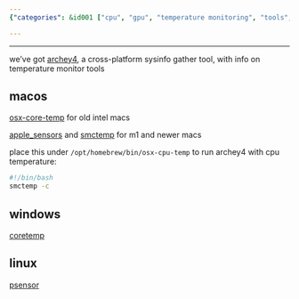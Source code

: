 ```yaml
---
{"categories": &id001 ["cpu", "gpu", "temperature monitoring", "tools", "archey4", "osx-core-temp", "apple_sensors"], "category": "Temperature Management", "date": "2023-10-04 15:07:51", "description": "This article discusses various tools for monitoring CPU and GPU temperatures across different platforms. The tools mentioned include Archey4, Osx-core-temp, Apple_sensors, Smctemp, Coretemp, and Psensor.", "tags": *id001, "title": "cpu/gpu temperature monitor"}

---
```


------

we've got [archey4](https://github.com/HorlogeSkynet/archey4), a cross-platform sysinfo gather tool, with info on temperature monitor tools

## macos

[osx-core-temp](https://github.com/lavoiesl/osx-cpu-temp) for old intel macs

[apple_sensors](https://github.com/fermion-star/apple_sensors/) and [smctemp](https://github.com/narugit/smctemp) for m1 and newer macs

place this under `/opt/homebrew/bin/osx-cpu-temp` to run archey4 with cpu temperature:

```bash
#!/bin/bash
smctemp -c

```

## windows

[coretemp](https://www.alcpu.com/CoreTemp/)

## linux

[psensor](https://github.com/chinf/psensor)

